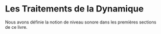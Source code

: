 # Les Traitements de la Dynamique

Nous avons définie la notion de niveau sonore dans les premières sections de ce livre.

<!-- 

![CleanShot 2023-01-15 at 00.03.45.png](:/59186b83fb4142b9aa0e61c22df8079c)

If you have ever done anything a little bit related to sound, you certainly have heard about compression. It is one of the most used effects, along with EQ. There is also a ton of contents about them, about the different types, about the different clones, about comparisons between hardware and digital version and so many other that it can be a bit tricky to understand what's going on with compression.

In this article we propose to summarize the common practice of knowledge on compressors.

## Understanding the dynamic range

Before tackling down the usage for compression, we have to explain the dynamic range of a signal. It is the difference between the loudest peak and the noise floor. We usually like to have a good amount of dynamic to leave the musical intention intact and the noise inaudible.

But some signals have too much dynamic variation. It is very common when dealing with a voice. There are a lot of level variations when we talk or sing, and it is even worst at a few inches of a microphone. Historically, the only solution to smooth out the unwanted dynamic is either to put the microphone further away or to ride the fader up and down in sync with the performance.

## Automating the Console's Faders

The idea of compression went with the idea to automate the process of fader riding. Basically, a compressor is a device that lower the volume when it gets too loud. By doing so, it reduces the dynamic range of the signal, hopefully by removing only the unwanted variations. The first apparition of such devices goes back around the 40s.

It is important to note that a compressor does actually make the signal quieter until you decide to compensate for the gain reduction. We can also safely conclude that a compressor reduce the loud part of the signal (and not the opposite).

## Where to use a compressor ?

Compressors can be used in many points of the signal path. We can use them on single channels, on instrument buses, or even directly on the master bus.

At this point, having an effective routing solution can drastically simplify the question "where". One simple solution is to sum everything that makes sense together. For example, on drums, if we have two mics and the kick, two mics on the snare and a pair of overhead, we could sum the two kick microphones in one bus, do the same for the two snare channels and finally sum the kick bus, the snare bus and the overhead inside a last bus.

Now, if I hear a dynamic issue on the snare, I can apply a compressor on the snare bus. If I hear another one on the microphone inside the kick, I can apply a compressor on the right channel, and so on.

## Downward and Upward Compression

| Downward Compression | Upward Compression |
| --- | --- |
|![d8ed0546b1a9313a6db174103f542e7d.png](:/fe46f27d155c452c86645d9d0f172d3e)|![661d543e666ee0708b71f4336113e590.png](:/7d0a086a244d48e6a031214a0ef51944)|

It is sometimes seen that a compression is any kind of device that reduces the dynamic range of a signal. There are two possibilities here : you can either lower its loudest part or do the opposite and amplify the lowest part of a signal. This second method is much less common but can lead to very effective results. At FLUX:: we call compression everything that does downward compression and de-expansion everything the does upward compression. You can achieve upward compression with Solera, Alchemist or Pure DExpander.

## Why the need of compression?

The recording technic has a strong impact on the dynamic. The closer the microphone is to a sound source, the bigger the instantaneous dynamic of a source is. So, the heavy use of compressors in modern music is very much due to the generalization of close-miking technic. In more acoustic style of music, like orchestral recordings, compressors are much less prominent because the recording technic deployed tends to favour microphones further away from the instruments.

## Common settings on a compressor

![57093fa7d28420b46b995075fa495065.png](:/58a5a091296446be9b2e2e0d88fefa88)

We usually found these four parameters :

+ The threshold (dB); when the signal is louder than the level of the threshold, the compressor start to reduce the gain.
+ The ratio; which determines the strength of the compressor. A 4:1 ratio means that when the signal exceeds the threshold by 4 dB, the output signal only see an increase of 1 dB.
+ The attack time; which determines how long the compressor takes to reach the set ratio once the signal exceeds the threshold.
+ The release time, which determines how long the compressor takes to return to 0 dB of gain reduction once the signal goes under the threshold.

Faster time constant produce more harmonic distortion. Slower ones are more transparent but also less effective.

There are more parameters that can be discussed about compressors, but we will tackle them in another article.

## Should a compressor be inaudible?

There is a common place that tend to say that a well-set compressor should be inaudible. While it certainly has some part of truth, it is also very misleading for newcomers.

How could we be satisfied with a mixing move if we can't hear it? Of course we need to hear the effect of a compressor, otherwise, we should just remove it from the audio chain ! The rule of thumb is that, as long as we want a transparent dynamic management of an instrument, we should only hear the proper dynamic processing without the artefact of compression.

## Fifty shades of Compressors

Despite the myriad of compressor models, we can easily distinguish four main usages for a compressor :

+ Reduce the crest/peak of a signal (peak compression)
+ Reduce the mean level of variation (RMS compression)
+ Creating a "glue" effect on a bus (Bus compression)
+ Using compression as an effect

For peak compression, we want to use compressors that have a "fast" behaviour. In other words, we want them to be quite sensitive to transients, to be able to catch them.

:warning: Peaks are amplified with closer microphone placement

For RMS compression, we are looking for the opposite behaviour. We prefer compressor with a "slow" behaviour. This type of compressors are not very sensitive to transients, so they are best suited to work on the global variation of the signal.

For bus compression, we usually prefer "faster" compressors too, but who are also capable of being gentle with the signal. As for special effects, there are really not many guide lines as long as the sonic result is enjoyable. Usually, the dirtier the compressor gets, the funnier it is.

## Feedback VS feedforward

Before talking about feedback or feedforward compressors, we should look at a simple diagram of a compressor.

![compressor.svg](:/38df0acc69d640ae8b56dc4765010aed)


There are two main blocks in a compressor : a detection block, also called sidechain and a processing block, also called gain reduction circuit.

If the sidechain is fed by the input signal, then the compressor is said to be in feedforward mode. If the sidechain is fed by the output signal, then the compressor is said to be in feedback mode.

:warning: In feedback mode, the feedback loop usually starts after the make-up gain stage. So the output volume has a strong impact on the compression!

Analogue compressors are generally designed in feedback, because it is easier. The feedback loop also introduce some kind of retroaction which tends to limit overcompression.

Feedforward is technically considered as "better", because the quantity of gain reduction does not affect the gain reduction itself. They are more predictable and sometimes easier to handle, they can also easily overcompress the signal.

## Compressor Reactivity and RMS Window

We have used the words "fast" and "slow" to describe the behaviour of a compressor above. These words do not really relate to the attack or release time, but much more to the RMS window (or RMS size).

The RMS size is how smoothed the signal is in the detection circuit of the compressor. A short RMS size (5-10 ms) will produce a compressor very sensitive to crest and transient. A long RMS size (40 ms and above) will produce a compressor less sensible to peak and more adequate to follow the global level variation of the signal.

This RMS size has a very strong impact on the sonic characteristic of a compressor.

## Program dependent compression

We often encounter the term "program dependent" to qualify a compressor. This means that the nature of the input signal will alter some parameters of the compressor.

Pretty much all analogue compressors are "program dependent". Their release time can vary a lot depending on the input signal, or, their ratio can be greater as the input signal voltage grows, etc. It's really more a design constraint than a feature, but it happens to be quite pleasant, sonically speaking.

On the other hand, it is very easy to design a very predictable compressor in the digital domain. But sometimes, these designs can sound a bit "dull" compared to their analogue counterpart. This is why most modern digital compressors also implement many program dependent features.

Most FLUX:: compressors allows the user to set the knee size (the knee make the ratio dependent on the input level) or to have an automatic release based on the input signal crest factor. Even the ratio can be made dependent on the crest factor! And if the FLUX:: compressor you own don't let you set all of this manually, you will find a mode selector, like on Evo Channel or Evo Comp that change all this settings under the hood for you.

## FET, Optical, VCA, Vari-Mu, what is it all about?

There are different ways to build an analogue compressor. Each of these "buzzwords" refer to particular technologies of gain reduction circuit.

The first technology known to build compressors is the so-called Vari-Mu. They involved a tube as a voltage-controlled gain reduction device. These kinds of compressors tend to have time constant on the slower side and a soft knee. So the hotter the input signal is, the harder the compression is.

The natural evolution of tube compressors was to replace the tube with a field-effect-transistor once they have become available. FET compressors are generally closer to a "hard knee" while still having a bit of a progression between no compression and full ratio. They also allow for a much quicker time constant. Their main drawback (or joy, depending on your goal) is their high harmonic distortion level. They tend to be more appropriate for peak compression.

The FET compressors were rapidly replaced by "VCA". While all previous technologies mentioned are built around voltage controlled amplifiers, VCA are analogue processors specifically designed for signal amplification. They usually offer versatile range of control at a low harmonic distortion cost. They also have the nice advantage to be very small and have allowed mixing desks of the 80s to have one compressor per channel.

Optical compressor appears in the 50s. It's based on an electronic optic cell. They have the reputation to be quite slow and clean compressors. The release time is very program dependent. This unit also have a rather soft knee and a frequency-dependent ratio. They are more suited for RMS compression.

One should be careful at characterizing the usage of one component to determine the sonic nature of the whole device. We should never forget that in such complexe systems, the topology of the circuit is very important too.

## Parallel processing

We can often find settings that allow blending the unaffected signal (dry) and the compressed signal (wet) together. It is called parallel compression. The idea is to set a very aggressive peak compression and to blend it back with the original signal to recover some of the natural dynamic.

This is a very colourful and effective processing, which tends to bring low-level information in front of the mix. If you struggle to find the right settings, try a compressor with fast RMS size, with a very short attack (< 3ms) and release (< 60ms) time. The lower the threshold so that a good amount of signal will be processed. Increase the ratio up to taste. It will sound like a lot, that's the goal! We will recover some air by bringing the dry signal in.

## Advantages of digital compressors

We have talked extensively about analogue compressors, but there aren't that often seen nowadays. Like many other types of processing, many analogue processing has moved to digital counterparts, first for cost-effectiveness reason, and also because of simpler workflows.

In digital sound processing, there are far fewer constraints on what we can do compared to the analogue world. It is then easy to build compressors with many settings (user accessible or not), like FLUX:: plug-ins.

This makes digital compressors way more versatile than their analogue counterpart. It sometimes makes them more difficult to learn, but realistically, you could replace a whole collection of compressors with just Evo Comp or Evo Channel, for example. In fact, it's not very difficult to imitate famous analogue compressors.

There are also some things that can't (or can very rarely) be done with analogue compressors. For example, a look ahead option allows delaying the signal in the processor section and can create a zero attack time while keeping a smooth envelope (and a low distortion). Such an option is common on digital compressor.

:warning: Lookahead also had latency in the whole audio system. Becarefull depending on what you are doing!

## TL;DR

Compressors are audio processors that are designed to reduce the dynamic of a signal. Most of the time they lower the signal when it goes above a certain threshold (downward compression). Sometime, they can also amplify the signal when it goes below a certain threshold (upward compression).

There are basically two main usages for compressors, peak and RMS management. For peak compression, we prefer compressors with fast attack, fast release and short RMS windows. For RMS compression we prefer compressors with slower attack and release and longer RMS windows. The first categories often relate to FET or VCA compressors, while the second one relates more with Opto and Tube compressors.

Digital compressors have the advantage to be very flexible and can be adapted to pretty much any mixing situation. They can be both very clean and predictable, or very dirty and dependent on the input signal. One full featured one can replace a whole collection of compression devices. They also have the strong advantage of looking ahead, which allow for clean zero attack time. 

 -->